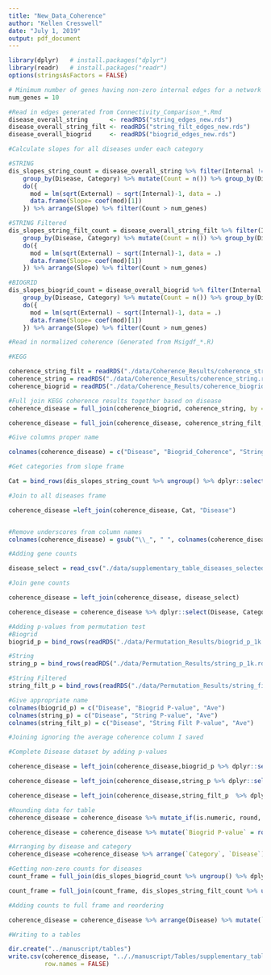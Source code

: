 ```yaml
---
title: "New_Data_Coherence"
author: "Kellen Cresswell"
date: "July 1, 2019"
output: pdf_document
---
```


```r
library(dplyr)   # install.packages("dplyr")
library(readr)   # install.packages("readr")
options(stringsAsFactors = FALSE)
```

```r
# Minimum number of genes having non-zero internal edges for a network to be processed
num_genes = 10
```

```r
#Read in edges generated from Connectivity_Comparison_*.Rmd
disease_overall_string      <- readRDS("string_edges_new.rds")
disease_overall_string_filt <- readRDS("string_filt_edges_new.rds")
disease_overall_biogrid     <- readRDS("biogrid_edges_new.rds")

#Calculate slopes for all diseases under each category

#STRING
dis_slopes_string_count = disease_overall_string %>% filter(Internal != 0) %>%
    group_by(Disease, Category) %>% mutate(Count = n()) %>% group_by(Disease, Category, Count) %>%
    do({
      mod = lm(sqrt(External) ~ sqrt(Internal)-1, data = .)
      data.frame(Slope= coef(mod)[1])
    }) %>% arrange(Slope) %>% filter(Count > num_genes)

#STRING Filtered
dis_slopes_string_filt_count = disease_overall_string_filt %>% filter(Internal != 0) %>%
    group_by(Disease, Category) %>% mutate(Count = n()) %>% group_by(Disease, Category, Count) %>%
    do({
      mod = lm(sqrt(External) ~ sqrt(Internal)-1, data = .)
      data.frame(Slope= coef(mod)[1])
    }) %>% arrange(Slope) %>% filter(Count > num_genes)

#BIOGRID
dis_slopes_biogrid_count = disease_overall_biogrid %>% filter(Internal != 0)  %>%
    group_by(Disease, Category) %>% mutate(Count = n()) %>% group_by(Disease, Category, Count) %>%
    do({
      mod = lm(sqrt(External) ~ sqrt(Internal)-1, data = .)
      data.frame(Slope= coef(mod)[1])
    }) %>% arrange(Slope) %>% filter(Count > num_genes)

```

```r
#Read in normalized coherence (Generated from Msigdf_*.R)

#KEGG

coherence_string_filt = readRDS("./data/Coherence_Results/coherence_string_filt.rds") %>% dplyr::select(Disease, Coherence)
coherence_string = readRDS("./data/Coherence_Results/coherence_string.rds") %>% dplyr::select(Disease, Coherence)
coherence_biogrid = readRDS("./data/Coherence_Results/coherence_biogrid.rds") %>% dplyr::select(Disease, Coherence)

#Full join KEGG coherence results together based on disease
coherence_disease = full_join(coherence_biogrid, coherence_string, by = "Disease")

coherence_disease = full_join(coherence_disease, coherence_string_filt, by = "Disease")

#Give columns proper name

colnames(coherence_disease) = c("Disease", "Biogrid_Coherence", "String_Coherence", "String_Filt_Coherence")

```

```r
#Get categories from slope frame

Cat = bind_rows(dis_slopes_string_count %>% ungroup() %>% dplyr::select(Disease, Category), dis_slopes_biogrid_count %>% ungroup() %>% dplyr::select(Disease, Category) ) %>% distinct()

#Join to all diseases frame

coherence_disease =left_join(coherence_disease, Cat, "Disease")


#Remove underscores from column names
colnames(coherence_disease) = gsub("\\_", " ", colnames(coherence_disease))

#Adding gene counts

disease_select = read_csv("./data/supplementary_table_diseases_selected.csv") %>% dplyr::select(Disease =`Disease name`, `Number of SNPs`, `Number of genes`)

#Join gene counts

coherence_disease = left_join(coherence_disease, disease_select)

coherence_disease = coherence_disease %>% dplyr::select(Disease, Category, `Number of SNPs`, `Number of genes`, `Biogrid Coherence`:`String Filt Coherence`)
```

```r

#Adding p-values from permutation test
#Biogrid
biogrid_p = bind_rows(readRDS("./data/Permutation_Results/biogrid_p_1k.rds") %>% as.data.frame(.), readRDS("./data/Permutation_Results/biogrid_p_psych_1k.rds") %>% as.data.frame(.))

#String
string_p = bind_rows(readRDS("./data/Permutation_Results/string_p_1k.rds") %>% as.data.frame(.), readRDS("./data/Permutation_Results/string_p_psych_1k.rds") %>% as.data.frame(.), readRDS("./data/Permutation_Results/string_p_neuro_1k.rds") %>% as.data.frame(.))

#String Filtered
string_filt_p = bind_rows(readRDS("./data/Permutation_Results/string_filt_p_1k.rds") %>% as.data.frame(.), readRDS("./data/Permutation_Results/string_filt_p_psych_1k.rds") %>% as.data.frame(.), readRDS("./data/Permutation_Results/string_filt_p_neuro_1k.rds") %>% as.data.frame(.))

#Give appropriate name
colnames(biogrid_p) = c("Disease", "Biogrid P-value", "Ave")
colnames(string_p) = c("Disease", "String P-value", "Ave")
colnames(string_filt_p) = c("Disease", "String Filt P-value", "Ave") 

#Joining ignoring the average coherence column I saved

#Complete Disease dataset by adding p-values

coherence_disease = left_join(coherence_disease,biogrid_p %>% dplyr::select(-Ave), by = c("Disease" = "Disease"))

coherence_disease = left_join(coherence_disease,string_p %>% dplyr::select(-Ave), by = c("Disease" = "Disease"))

coherence_disease = left_join(coherence_disease,string_filt_p  %>% dplyr::select(-Ave), by = c("Disease" = "Disease"))

#Rounding data for table
coherence_disease = coherence_disease %>% mutate_if(is.numeric, round, digits = 2)

coherence_disease = coherence_disease %>% mutate(`Biogrid P-value` = round( as.numeric(as.character(`Biogrid P-value`)),4)) %>% mutate(`String P-value` = round( as.numeric(as.character(`String P-value`)),4)) %>% mutate(`String Filt P-value` = round( as.numeric(as.character(`String Filt P-value`)),4))

#Arranging by disease and category
coherence_disease =coherence_disease %>% arrange(`Category`, `Disease`)

#Getting non-zero counts for diseases
count_frame = full_join(dis_slopes_biogrid_count %>% ungroup() %>% dplyr::select(Disease, Count), dis_slopes_string_count %>% ungroup() %>% dplyr::select(Disease, Count), "Disease")

count_frame = full_join(count_frame, dis_slopes_string_filt_count %>% ungroup() %>% dplyr::select(Disease, Count), "Disease") %>% arrange(Disease)
```

```r
#Adding counts to full frame and reordering

coherence_disease = coherence_disease %>% arrange(Disease) %>% mutate(`Size of Biogrid Network` = count_frame$Count.x, `Size of String Network` = count_frame$Count.y,`Size of String Filt Network`=count_frame$Count) %>% dplyr::select(Disease:`Number of genes`, `Size of Biogrid Network`:`Size of String Filt Network`, `Biogrid Coherence`:`String Filt P-value`)

#Writing to a tables

dir.create("../manuscript/tables")
write.csv(coherence_disease, ".././manuscript/Tables/supplementary_table_S3.csv", 
          row.names = FALSE)

```

